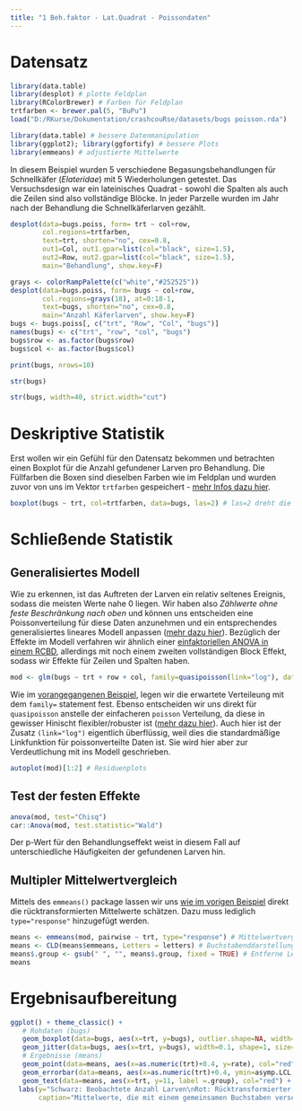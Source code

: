 ```yaml
---
title: "1 Beh.faktor - Lat.Quadrat - Poissondaten"
---
```


# Datensatz

```r
library(data.table)
library(desplot) # plotte Feldplan
library(RColorBrewer) # Farben für Feldplan
trtfarben <- brewer.pal(5, "BuPu")
load("D:/RKurse/Dokumentation/crashcouRse/datasets/bugs poisson.rda")
```

```r
library(data.table) # bessere Datenmanipulation
library(ggplot2); library(ggfortify) # bessere Plots
library(emmeans) # adjustierte Mittelwerte
```

In diesem Beispiel wurden 5 verschiedene Begasungsbehandlungen für  Schnellkäfer (*Elateridae*) mit 5 Wiederholungen getestet. Das Versuchsdesign war ein lateinisches Quadrat - sowohl die Spalten als auch die Zeilen sind also vollständige Blöcke. In jeder Parzelle wurden im Jahr nach der Behandlung die Schnellkäferlarven gezählt. 

<div class = "row"> <div class = "col-md-6">
```r
desplot(data=bugs.poiss, form= trt ~ col+row,
        col.regions=trtfarben,
        text=trt, shorten="no", cex=0.8,
        out1=Col, out1.gpar=list(col="black", size=1.5),
        out2=Row, out2.gpar=list(col="black", size=1.5),
        main="Behandlung", show.key=F)
```
</div> <div class = "col-md-6">
```r
grays <- colorRampPalette(c("white","#252525"))
desplot(data=bugs.poiss, form= bugs ~ col+row,
        col.regions=grays(18), at=0:18-1,
        text=bugs, shorten="no", cex=0.8,
        main="Anzahl Käferlarven", show.key=F)
bugs <- bugs.poiss[, c("trt", "Row", "Col", "bugs")]
names(bugs) <- c("trt", "row", "col", "bugs")
bugs$row <- as.factor(bugs$row)
bugs$col <- as.factor(bugs$col)
```
</div> </div>

<div class = "row"> <div class = "col-md-6">
```r
print(bugs, nrows=10)
```
</div> <div class = "col-md-6">
```r
str(bugs)
```
```r
str(bugs, width=40, strict.width="cut")
```
</div> </div>

# Deskriptive Statistik

Erst wollen wir ein Gefühl für den Datensatz bekommen und betrachten einen Boxplot für die Anzahl gefundener Larven pro Behandlung. Die Füllfarben die Boxen sind dieselben Farben wie im Feldplan und wurden zuvor von uns im Vektor `trtfarben` gespeichert - [mehr Infos dazu hier](DatR_Desplot.html). 

```r
boxplot(bugs ~ trt, col=trtfarben, data=bugs, las=2) # las=2 dreht die Achsenbeschriftung
```

# Schließende Statistik
## Generalisiertes Modell

Wie zu erkennen, ist das Auftreten der Larven ein relativ seltenes Ereignis, sodass die meisten Werte nahe 0 liegen. Wir haben also *Zählwerte ohne feste Beschränkung nach oben* und können uns entscheiden eine Poissonverteilung für diese Daten anzunehmen und ein entsprechendes generalisiertes lineares Modell anpassen ([mehr dazu hier](appendix_nichtnormalverteilt.html)). Bezüglich der Effekte im Modell verfahren wir ähnlich einer [einfaktoriellen ANOVA in einem RCBD](1F_rcbd.html), allerdings mit noch einem zweiten vollständigen Block Effekt, sodass wir Effekte für Zeilen und Spalten haben.  

```r
mod <- glm(bugs ~ trt + row + col, family=quasipoisson(link="log"), data=bugs)
```

Wie im [vorangegangenen Beispiel](1F_rcbd_binomial.html), legen wir die erwartete Verteileung mit dem `family=` statement fest. Ebenso entscheiden wir uns direkt für `quasipoisson` anstelle der einfacheren `poisson` Verteilung, da diese in gewisser Hinischt flexibler/robuster ist ([mehr dazu hier](intro_GLM_carrot.html)). Auch hier ist der Zusatz `(link="log")` eigentlich überflüssig, weil dies die standardmäßige Linkfunktion für poissonverteilte Daten ist. Sie wird hier aber zur Verdeutlichung mit ins Modell geschrieben.

```r
autoplot(mod)[1:2] # Residuenplots
```

## Test der festen Effekte

```r
anova(mod, test="Chisq")
car::Anova(mod, test.statistic="Wald")
```

Der p-Wert für den Behandlungseffekt weist in diesem Fall auf unterschiedliche Häufigkeiten der gefundenen Larven hin.

## Multipler Mittelwertvergleich

Mittels des `emmeans()` package lassen wir uns [wie im vorigen Beispiel](1F_rcbd_binomial.html) direkt die rücktransformierten Mittelwerte schätzen. Dazu muss lediglich `type="response"` hinzugefügt werden.

```r
means <- emmeans(mod, pairwise ~ trt, type="response") # Mittelwertvergleiche
means <- CLD(means$emmeans, Letters = letters) # Buchstabenddarstellung
means$.group <- gsub(" ", "", means$.group, fixed = TRUE) # Entferne Leerzeichen
means
```

# Ergebnisaufbereitung

```r
ggplot() + theme_classic() +
   # Rohdaten (bugs)
   geom_boxplot(data=bugs, aes(x=trt, y=bugs), outlier.shape=NA, width=0.6, fill=trtfarben) +
   geom_jitter(data=bugs, aes(x=trt, y=bugs), width=0.1, shape=1, size=2) +
   # Ergebnisse (means)
   geom_point(data=means, aes(x=as.numeric(trt)+0.4, y=rate), col="red", shape=16, size=2) +
   geom_errorbar(data=means, aes(x=as.numeric(trt)+0.4, ymin=asymp.LCL, ymax=asymp.UCL), col="red", width=0.1) +
   geom_text(data=means, aes(x=trt, y=11, label =.group), col="red") +
  labs(y="Schwarz: Beobachtete Anzahl Larven\nRot: Rücktransformierter, adjustierter Mittelwert für die \nHäufigkeit ± 95% asympt. Konfidenzintervall", x="Behandlung",
       caption="Mittelwerte, die mit einem gemeinsamen Buchstaben versehen sind,\n sind laut Tukey-test auf der Log-Skala nicht signifikant voneinander verschieden.")
```
